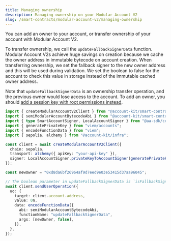 ```yaml
---
title: Managing ownership
description: Managing ownership on your Modular Account V2
slug: /smart-contracts/modular-account-v2/managing-ownership
---
```




You can add an owner to your account, or transfer ownership of your account with Modular Account V2.

To transfer ownership, we call the `updateFallbackSignerData` function. Modular Account V2s achieve huge savings on creation because we cache the owner address in immutable bytecode on account creation. When transferring ownership, we set the fallback signer to the new owner address and this will be used during validation. We set the boolean to false for the account to check this value in storage instead of the immutable cached owner address.

Note that `updateFallbackSignerData` is an ownership transfer operation, and the previous owner would lose access to the account. To add an owner, you should [add a session key with root permissions instead](/wallets/smart-contracts/modular-account-v2/session-keys/adding-session-keys).

```ts twoslash
import { createModularAccountV2Client } from "@account-kit/smart-contracts";
import { semiModularAccountBytecodeAbi } from "@account-kit/smart-contracts/experimental";
import { type SmartAccountSigner, LocalAccountSigner } from "@aa-sdk/core";
import { generatePrivateKey } from "viem/accounts";
import { encodeFunctionData } from "viem";
import { sepolia, alchemy } from "@account-kit/infra";

const client = await createModularAccountV2Client({
  chain: sepolia,
  transport: alchemy({ apiKey: "your-api-key" }),
  signer: LocalAccountSigner.privateKeyToAccountSigner(generatePrivateKey()),
});

const newOwner = "0xd8da6bf26964af9d7eed9e03e53415d37aa96045";

// The boolean parameter in updateFallbackSignerData is `isFallbackSignerDisabled`, and false indicates that we are using the value of the fallback signer
await client.sendUserOperation({
  uo: {
    target: client.account.address,
    value: 0n,
    data: encodeFunctionData({
      abi: semiModularAccountBytecodeAbi,
      functionName: "updateFallbackSignerData",
      args: [newOwner, false],
    }),
  },
});
```

